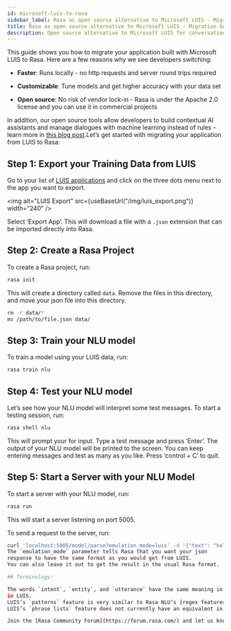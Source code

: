 ```yaml
---
id: microsoft-luis-to-rasa
sidebar_label: Rasa as open source alternative to Microsoft LUIS - Migration Guide
title: Rasa as open source alternative to Microsoft LUIS - Migration Guide
description: Open source alternative to Microsoft LUIS for conversational bots and NLP
---
```


This guide shows you how to migrate your application built with Microsoft LUIS to Rasa. Here are a few reasons why we see developers switching:

* **Faster**: Runs locally - no http requests and server round trips required

* **Customizable**: Tune models and get higher accuracy with your data set

* **Open source**: No risk of vendor lock-in - Rasa is under the Apache 2.0 license and you can use it in commercial projects

In addition, our open source tools allow developers to build contextual AI assistants and manage dialogues with machine learning instead of rules - learn more in <a className="reference external" href="http://blog.rasa.com/a-new-approach-to-conversational-software/" target="_blank">this blog post</a>.Let’s get started with migrating your application from LUIS to Rasa:

## Step 1: Export your Training Data from LUIS

Go to your list of [LUIS applications](https://www.luis.ai/applications) and click
on the three dots menu next to the app you want to export.



<img alt="LUIS Export" src={useBaseUrl("/img/luis_export.png")} width="240" />

Select ‘Export App’. This will download a file with a `.json` extension that can be imported directly into Rasa.

## Step 2: Create a Rasa Project

To create a Rasa project, run:

```bash
rasa init
```

This will create a directory called `data`.
Remove the files in this directory, and
move your json file into this directory.

```bash
rm -r data/*
mv /path/to/file.json data/
```

## Step 3: Train your NLU model

To train a model using your LUIS data, run:

```bash
rasa train nlu
```

## Step 4: Test your NLU model

Let’s see how your NLU model will interpret some test messages.
To start a testing session, run:

```bash
rasa shell nlu
```

This will prompt your for input.
Type a test message and press ‘Enter’.
The output of your NLU model will be printed to the screen.
You can keep entering messages and test as many as you like.
Press ‘control + C’ to quit.

## Step 5: Start a Server with your NLU Model

To start a server with your NLU model, run:

```bash
rasa run
```

This will start a server listening on port 5005.

To send a request to the server, run:

```bash
curl 'localhost:5005/model/parse?emulation_mode=luis' -d '{"text": "hello"}'
The `emulation_mode` parameter tells Rasa that you want your json
response to have the same format as you would get from LUIS.
You can also leave it out to get the result in the usual Rasa format.

## Terminology:

The words `intent`, `entity`, and `utterance` have the same meaning in Rasa as they do
in LUIS.
LUIS’s `patterns` feature is very similar to Rasa NLU’s [regex features](../nlu/training-data-format/.mdx#regular-expression-features)
LUIS’s `phrase lists` feature does not currently have an equivalent in Rasa NLU.

Join the [Rasa Community Forum](https://forum.rasa.com/) and let us know how your migration went!
